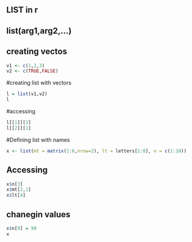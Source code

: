 ## LIST in r

## list(arg1,arg2,...)

## creating vectos
```r
v1 <- c(1,2,3)
v2 <- c(TRUE,FALSE)
```

#creating list with vectors
```r
l = list(v1,v2)
l
```
#accessing
```r
l[[1]][3]
l[[2]][1]
```

#Defining list with names
```r
x <- list(mt = matrix(1:6,nrow=2), lt = letters[1:8], n = c(1:10))
```


## Accessing
```r
x$n[3]
x$mt[2,1]
x$lt[4]
```
## chanegin values
```r
x$n[9] = 99
x
```
